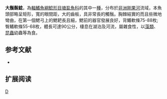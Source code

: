 {{Speciesbox 
| taxon = Clarias buthupogon
| status = LC
| status_system = IUCN3.1
| authority = [[Sauvage|Sauvage]], 1879
| synonyms = *''Chlarias angolensis macronema''<br /><small>Fowler, 1949</small>
*''Clarias bathupogon''<br /><small>Sauvage, 1879</small>
*''Clarias bathypogon''<br /><small>Sauvage, 1879</small>
*''Clarias bithypogon''<br /><small>Sauvage, 1879</small>
*''Clarias lindicus''<br /><small>Boulenger, 1920</small>
}}

'''大鬚鬍鯰'''，為[[輻鰭魚綱|輻鰭魚綱]][[鯰形目|鯰形目]][[塘虱魚科|塘虱魚科]]的其中一[[種|種]]，分布於[[非洲|非洲]][[剛果河|剛果河]]流域，本魚頭部略呈矩形，寬的眼間距，大的齒板，具非常長的觸鬚。胸棘結實的而且些微地彎曲，在第一個鰓弓上的鰓耙長且細，鰓前的器官發展良好，背鰭軟條75-88枚;臀鰭軟條55-68枚，體長可達90公分，棲息在湖泊及河流，屬雜食性，以[[藻類|藻類]]、[[昆蟲|昆蟲]]幼蟲等為食。

==参考文献==
*{{FishBase_species|genus=Clarias|species=buthupogon|year=2011|month=12}}

== 扩展阅读 ==
{{refbegin}}
{{wikispecies-inline|Clarias buthupogon|大鬚鬍鯰}}
{{refend}}
{{Taxonbar|from=Q5534960}}

[[Category:鬍鯰屬|D]]